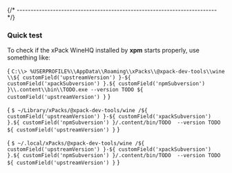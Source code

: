 

{/* ------------------------------------------------------------------------ */}

### Quick test

To check if the xPack WineHQ installed by **xpm** starts properly, use something like:

<Tabs groupId="operating-systems">
<TabItem value="windows" label="Windows" default>

<CodeBlock language="console"> {
`C:\\> %USERPROFILE%\\AppData\\Roaming\\xPacks\\@xpack-dev-tools\\wine \\${ customField('upstreamVersion') }-${ customField('xpackSubversion') }.${ customField('npmSubversion') }\\.content\\bin\\TODO.exe --version
TODO ${ customField('upstreamVersion') }`
} </CodeBlock>

</TabItem>
<TabItem value="macos" label="macOS">

<CodeBlock language="console"> {
`$ ~/Library/xPacks/@xpack-dev-tools/wine /${ customField('upstreamVersion') }-${ customField('xpackSubversion') }.${ customField('npmSubversion') }/.content/bin/TODO  --version
TODO ${ customField('upstreamVersion') }`
} </CodeBlock>

</TabItem>
<TabItem value="linux" label="GNU/Linux">

<CodeBlock language="console"> {
`$ ~/.local/xPacks/@xpack-dev-tools/wine /${ customField('upstreamVersion') }-${ customField('xpackSubversion') }.${ customField('npmSubversion') }/.content/bin/TODO  --version
TODO ${ customField('upstreamVersion') }`
} </CodeBlock>

</TabItem>
</Tabs>
